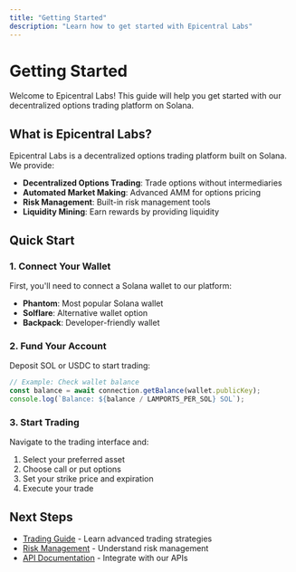 ```yaml
---
title: "Getting Started"
description: "Learn how to get started with Epicentral Labs"
---
```


# Getting Started

Welcome to Epicentral Labs! This guide will help you get started with our decentralized options trading platform on Solana.

## What is Epicentral Labs?

Epicentral Labs is a decentralized options trading platform built on Solana. We provide:

- **Decentralized Options Trading**: Trade options without intermediaries
- **Automated Market Making**: Advanced AMM for options pricing
- **Risk Management**: Built-in risk management tools
- **Liquidity Mining**: Earn rewards by providing liquidity

## Quick Start

### 1. Connect Your Wallet

First, you'll need to connect a Solana wallet to our platform:

- **Phantom**: Most popular Solana wallet
- **Solflare**: Alternative wallet option
- **Backpack**: Developer-friendly wallet

### 2. Fund Your Account

Deposit SOL or USDC to start trading:

```typescript
// Example: Check wallet balance
const balance = await connection.getBalance(wallet.publicKey);
console.log(`Balance: ${balance / LAMPORTS_PER_SOL} SOL`);
```

### 3. Start Trading

Navigate to the trading interface and:

1. Select your preferred asset
2. Choose call or put options
3. Set your strike price and expiration
4. Execute your trade

## Next Steps

- [Trading Guide](/docs/trading-guide) - Learn advanced trading strategies
- [Risk Management](/docs/risk-management) - Understand risk management
- [API Documentation](/docs/api) - Integrate with our APIs
